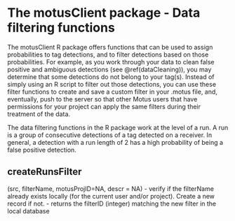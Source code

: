 # The motusClient package - Data filtering functions {#appendixD}

The motusClient R package offers functions that can be used to assign probabilities to tag detections, and to filter detections based on those probabilities. For example, as you work through your data to clean false positive and ambiguous detections (see \@ref(dataCleaning)), you may determine that some detections do not belong to your tag(s). Instead of simply using an R script to filter out those detections, you can use these filter functions to create and save a custom filter in your .motus file, and, eventually, push to the server so that other Motus users that have permissions for your project can apply the same filters during their treatment of the data.

The data filtering functions in the R package work at the level of a run. A run is a group of consecutive detections of a tag detected on a receiver. In general, a detection with a run length of 2 has a high probability of being a false positive detection. 

## createRunsFilter {#createRunsFilter}

(src, filterName, motusProjID=NA, descr = NA) 
-	verify if the filterName already exists locally (for the current user and/or project). Create a new record if not.
-	returns the filterID (integer) matching the new filter in the local database
